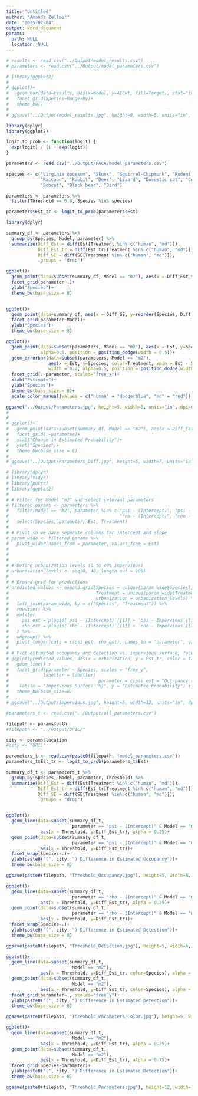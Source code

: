 ```yaml
---
title: "Untitled"
author: "Amanda Zellmer"
date: "2025-02-04"
output: word_document
params: 
  path: NULL
  location: NULL
---
```


```r

# results <- read.csv("../Output/model_results.csv")
# parameters <- read.csv("../Output/model_parameters.csv")

```

```r
# library(ggplot2)
# 
# ggplot()+
#   geom_bar(data=results, aes(x=model, y=AICwt, fill=Target), stat="identity")+
#   facet_grid(Species~Range+By)+
#   theme_bw()
# 
# ggsave("../Output/model_results.jpg", height=8, width=5, units="in", dpi=600)
```



```r

library(dplyr)
library(ggplot2)

logit_to_prob <- function(logit) {
  exp(logit) / (1 + exp(logit))
}

parameters <- read.csv("../Output/PACA/model_parameters.csv")

species <- c("Virginia opossum", "Skunk", "Squirrel-Chipmunk", "Rodent",
             "Raccoon", "Rabbit", "Deer", "Lizard", "Domestic cat", "Coyote",
             "Bobcat", "Black bear", "Bird")

parameters <- parameters %>%
  filter(Threshold == 0.8, Species %in% species)

parameters$Est_tr <- logit_to_prob(parameters$Est)

library(dplyr)

summary_df <- parameters %>%
  group_by(Species, Model, parameter) %>%
  summarize(Diff_Est = diff(Est[Treatment %in% c("human", "md")]),
            Diff_Est_tr = diff(Est_tr[Treatment %in% c("human", "md")]),
            Diff_SE = diff(SE[Treatment %in% c("human", "md")]),
            .groups = "drop")

ggplot()+
  geom_point(data=subset(summary_df, Model == "m2"), aes(x = Diff_Est_tr, y=reorder(Species, Diff_Est_tr)))+
  facet_grid(parameter~.)+
  ylab("Species")+
  theme_bw(base_size = 8)


ggplot()+
  geom_point(data=summary_df, aes(x = Diff_SE, y=reorder(Species, Diff_SE)))+
  facet_grid(parameter~Model)+
  ylab("Species")+
  theme_bw(base_size = 8)

ggplot()+
  geom_point(data=subset(parameters, Model == "m2"), aes(x = Est, y=Species, color=Treatment), 
             alpha=0.5, position = position_dodge(width = 0.5))+
  geom_errorbar(data=subset(parameters, Model == "m2"), 
                aes(x = Est, y=Species, color=Treatment, xmin = Est - SE, xmax = Est + SE), 
                width = 0.2, alpha=0.5, position = position_dodge(width = 0.5)) + # SE bars
  facet_grid(.~parameter, scales="free_x")+
  xlab("Estimate")+
  ylab("Species")+
  theme_bw(base_size = 8)+
  scale_color_manual(values = c("human" = "dodgerblue", "md" = "red"))

ggsave("../Output/Parameters.jpg", height=5, width=8, units="in", dpi=600)
# 
# 
# ggplot()+
#   geom_point(data=subset(summary_df, Model == "m2"), aes(x = Diff_Est_tr, y=Species), alpha=0.5, position = position_dodge(width = 0.5))+
#   facet_grid(.~parameter)+
#   xlab("Change in Estimated Probability")+
#   ylab("Species")+
#   theme_bw(base_size = 8)
# 
# ggsave("../Output/Parameters_Diff.jpg", height=5, width=7, units="in", dpi=600)

```

```r

# library(dplyr)
# library(tidyr)
# library(purrr)
# library(ggplot2)
# 
# # Filter for Model "m2" and select relevant parameters
# filtered_params <- parameters %>%
#   filter(Model == "m2", parameter %in% c("psi - (Intercept)", "psi - Impervious", 
#                                          "rho - (Intercept)", "rho - Impervious")) %>%
#   select(Species, parameter, Est, Treatment)
# 
# # Pivot so we have separate columns for intercept and slope
# param_wide <- filtered_params %>%
#   pivot_wider(names_from = parameter, values_from = Est)
# 
# 
# 
# # Define urbanization levels (0 to 40% impervious)
# urbanization_levels <- seq(0, 40, length.out = 100)
# 
# # Expand grid for predictions
# predicted_values <- expand.grid(Species = unique(param_wide$Species), 
#                                 Treatment = unique(param_wide$Treatment), 
#                                 urbanization = urbanization_levels) %>%
#   left_join(param_wide, by = c("Species", "Treatment")) %>%
#   rowwise() %>%
#   mutate(
#     psi_est = plogis(`psi - (Intercept)`[[1]] + `psi - Impervious`[[1]] * urbanization),
#     rho_est = plogis(`rho - (Intercept)`[[1]] + `rho - Impervious`[[1]] * urbanization)
#   ) %>%
#   ungroup() %>%
#   pivot_longer(cols = c(psi_est, rho_est), names_to = "parameter", values_to = "Est_tr")
# 
# # Plot estimated occupancy and detection vs. impervious surface, faceted by Treatment
# ggplot(predicted_values, aes(x = urbanization, y = Est_tr, color = Treatment)) +
#   geom_line() +
#   facet_grid(parameter ~ Species, scales = "free_y", 
#             labeller = labeller(
#                                  parameter = c(psi_est = "Occupancy (ψ)", rho_est = "Detection (ρ)"))) +
#    labs(x = "Impervious Surface (%)", y = "Estimated Probability") +
#   theme_bw(base_size=8)
# 
# ggsave("../Output/Impervious.jpg", height=5, width=12, units="in", dpi=600)

```

```r
#parameters_t <- read.csv("../Output/all_parameters.csv")

filepath <- params$path
#filepath <- "../Output/URIL/"

city <- params$location
#city <- "URIL"

parameters_t <- read.csv(paste0(filepath, "model_parameters.csv"))
parameters_t$Est_tr <- logit_to_prob(parameters_t$Est)

summary_df_t <- parameters_t %>%
  group_by(Species, Model, parameter, Threshold) %>%
  summarize(Diff_Est = diff(Est[Treatment %in% c("human", "md")]),
            Diff_Est_tr = diff(Est_tr[Treatment %in% c("human", "md")]),
            Diff_SE = diff(SE[Treatment %in% c("human", "md")]),
            .groups = "drop")


ggplot()+
  geom_line(data=subset(summary_df_t,
                         parameter == "psi - (Intercept)" & Model == "m1"),
             aes(x = Threshold, y=Diff_Est_tr), alpha = 0.25)+
  geom_point(data=subset(summary_df_t,
                         parameter == "psi - (Intercept)" & Model == "m1"),
             aes(x = Threshold, y=Diff_Est_tr))+
  facet_wrap(Species~.)+
  ylab(paste0("(", city, ") Difference in Estimated Occupancy"))+
  theme_bw(base_size = 8)

ggsave(paste0(filepath, "Threshold_Occupancy.jpg"), height=5, width=6, units="in", dpi=600)

ggplot()+
  geom_line(data=subset(summary_df_t,
                         parameter == "rho - (Intercept)" & Model == "m1"),
             aes(x = Threshold, y=Diff_Est_tr), alpha = 0.25)+
  geom_point(data=subset(summary_df_t,
                         parameter == "rho - (Intercept)" & Model == "m1"),
             aes(x = Threshold, y=Diff_Est_tr))+
  facet_wrap(Species~.)+
  ylab(paste0("(", city, ") Difference in Estimated Detection"))+
  theme_bw(base_size = 8)

ggsave(paste0(filepath, "Threshold_Detection.jpg"), height=5, width=6, units="in", dpi=600)

ggplot()+
  geom_line(data=subset(summary_df_t,
                         Model == "m2"),
             aes(x = Threshold, y=Diff_Est_tr, color=Species), alpha = 0.25)+
  geom_point(data=subset(summary_df_t,
                         Model == "m2"),
             aes(x = Threshold, y=Diff_Est_tr, color=Species), alpha = 0.25)+
  facet_grid(parameter~., scales="free_y")+
  ylab(paste0("(", city, ") Difference in Estimated Detection"))+
  theme_bw(base_size = 8)

ggsave(paste0(filepath, "Threshold_Parameters_Color.jpg"), height=5, width=4, units="in", dpi=600)

ggplot()+
  geom_line(data=subset(summary_df_t,
                         Model == "m2"),
             aes(x = Threshold, y=Diff_Est_tr), alpha = 0.25)+
  geom_point(data=subset(summary_df_t,
                         Model == "m2"),
             aes(x = Threshold, y=Diff_Est_tr), alpha = 0.75)+
  facet_grid(Species~parameter)+
  ylab(paste0("(", city, ") Difference in Estimated Detection"))+
  theme_bw(base_size = 8)

ggsave(paste0(filepath, "Threshold_Parameters.jpg"), height=12, width=10, units="in", dpi=600)

```

